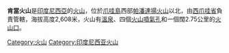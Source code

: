 {{Infobox Mountain
| Name = 肯當火山
| photo = 
| photo_caption = 
| Elevation = 2,608米
| elevation_ref = 
| prominence = 
| Location = {{INA}}[[爪哇島|爪哇島]]
| range = 
| Coordinates = {{coord|7.23|S|107.72|E|type:mountain}}
| pushpin_map = Indonesia
| latd=7 |latm=14 |lats= |latNS=S
| longd=107 |longm=43 |longs= |longEW=E
| topo = 
| Type = [[複式火山|複式火山]]
| Age = [[第四紀|第四紀]]
| Last eruption = 不詳
| first_ascent = 
| easiest_route = 
}}

'''肯當火山'''是[[印度尼西亞|印度尼西亞]]的[[火山|火山]]，位於[[爪哇島|爪哇島]]西部[[帕潘達揚火山|帕潘達揚火山]]以北，由[[西爪哇省|西爪哇省]]負責管轄，海拔高度2,608米，火山有[[溫泉|溫泉]]、四個[[火山噴氣孔|火山噴氣孔]]和一個闊2.75公里的[[火山口|火山口]]。

[[Category:火山|Category:火山]]
[[Category:印度尼西亚火山|Category:印度尼西亚火山]]

{{Indonesia-stub}}